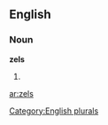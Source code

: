 ==English==

===Noun===
'''zels'''

# {{plural of|[[zel]]}}

[[Category:English plurals]]

[[ar:zels]]